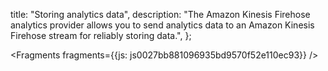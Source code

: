   title: "Storing analytics data",
  description: "The Amazon Kinesis Firehose analytics provider allows you to send analytics data to an Amazon Kinesis Firehose stream for reliably storing data.",
};






<Fragments fragments={{js: js0027bb881096935bd9570f52e110ec93}} />